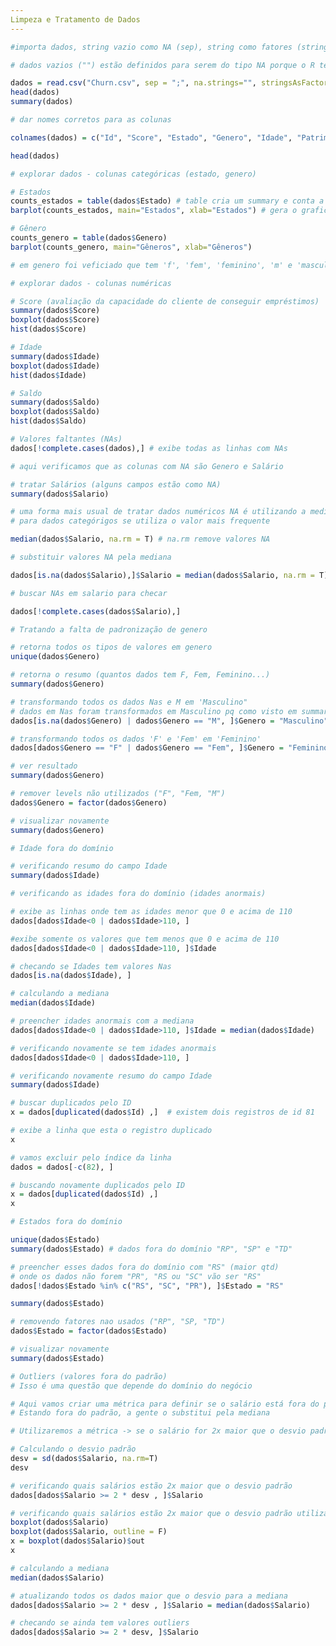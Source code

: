 ```yaml
---
Limpeza e Tratamento de Dados
---
```


```r

#importa dados, string vazio como NA (sep), string como fatores (stringAsFactors)

# dados vazios ("") estão definidos para serem do tipo NA porque o R tem uma série de facilidades para tratar dados NA

dados = read.csv("Churn.csv", sep = ";", na.strings="", stringsAsFactors=T)
head(dados)
summary(dados)

```


```r

# dar nomes corretos para as colunas

colnames(dados) = c("Id", "Score", "Estado", "Genero", "Idade", "Patrimônio", "Saldo", "Produtos", "TemCartCredito", "Ativo", "Salario", "Saiu")

head(dados)

```

```r

# explorar dados - colunas categóricas (estado, genero)

# Estados
counts_estados = table(dados$Estado) # table cria um summary e conta a qtd
barplot(counts_estados, main="Estados", xlab="Estados") # gera o grafico

# Gênero
counts_genero = table(dados$Genero)
barplot(counts_genero, main="Gêneros", xlab="Gêneros")

# em genero foi veficiado que tem 'f', 'fem', 'feminino', 'm' e 'masculino'

```

```r

# explorar dados - colunas numéricas

# Score (avaliação da capacidade do cliente de conseguir empréstimos)
summary(dados$Score)
boxplot(dados$Score)
hist(dados$Score)

```

```r

# Idade
summary(dados$Idade)
boxplot(dados$Idade)
hist(dados$Idade)

```

```r

# Saldo
summary(dados$Saldo)
boxplot(dados$Saldo)
hist(dados$Saldo)

```


```r

# Valores faltantes (NAs)
dados[!complete.cases(dados),] # exibe todas as linhas com NAs

# aqui verificamos que as colunas com NA são Genero e Salário

```


```r

# tratar Salários (alguns campos estão como NA)
summary(dados$Salario)

# uma forma mais usual de tratar dados numéricos NA é utilizando a mediana.
# para dados categórigos se utiliza o valor mais frequente

median(dados$Salario, na.rm = T) # na.rm remove valores NA

# substituir valores NA pela mediana

dados[is.na(dados$Salario),]$Salario = median(dados$Salario, na.rm = T)

# buscar NAs em salario para checar

dados[!complete.cases(dados$Salario),]

```

```r

# Tratando a falta de padronização de genero

# retorna todos os tipos de valores em genero
unique(dados$Genero)

# retorna o resumo (quantos dados tem F, Fem, Feminino...)
summary(dados$Genero)

# transformando todos os dados Nas e M em 'Masculino"
# dados em Nas foram transformados em Masculino pq como visto em summary, existem mais dados em Masculino
dados[is.na(dados$Genero) | dados$Genero == "M", ]$Genero = "Masculino"

# transformando todos os dados 'F' e 'Fem' em 'Feminino'
dados[dados$Genero == "F" | dados$Genero == "Fem", ]$Genero = "Feminino"

# ver resultado
summary(dados$Genero)

# remover levels não utilizados ("F", "Fem, "M")
dados$Genero = factor(dados$Genero)

# visualizar novamente
summary(dados$Genero)

```

```r

# Idade fora do domínio

# verificando resumo do campo Idade
summary(dados$Idade)

# verificando as idades fora do domínio (idades anormais)

# exibe as linhas onde tem as idades menor que 0 e acima de 110
dados[dados$Idade<0 | dados$Idade>110, ]

#exibe somente os valores que tem menos que 0 e acima de 110
dados[dados$Idade<0 | dados$Idade>110, ]$Idade

# checando se Idades tem valores Nas
dados[is.na(dados$Idade), ]

# calculando a mediana
median(dados$Idade)

# preencher idades anormais com a mediana
dados[dados$Idade<0 | dados$Idade>110, ]$Idade = median(dados$Idade)

# verificando novamente se tem idades anormais
dados[dados$Idade<0 | dados$Idade>110, ]

# verificando novamente resumo do campo Idade
summary(dados$Idade)

```

```r

# buscar duplicados pelo ID
x = dados[duplicated(dados$Id) ,]  # existem dois registros de id 81

# exibe a linha que esta o registro duplicado
x 

# vamos excluir pelo índice da linha
dados = dados[-c(82), ]

# buscando novamente duplicados pelo ID
x = dados[duplicated(dados$Id) ,]
x

```

```r

# Estados fora do domínio 

unique(dados$Estado)
summary(dados$Estado) # dados fora do domínio "RP", "SP" e "TD"

# preencher esses dados fora do domínio com "RS" (maior qtd)
# onde os dados não forem "PR", "RS ou "SC" vão ser "RS"
dados[!dados$Estado %in% c("RS", "SC", "PR"), ]$Estado = "RS"

summary(dados$Estado)

# removendo fatores nao usados ("RP", "SP, "TD")
dados$Estado = factor(dados$Estado)

# visualizar novamente
summary(dados$Estado)

```

```r

# Outliers (valores fora do padrão)
# Isso é uma questão que depende do domínio do negócio

# Aqui vamos criar uma métrica para definir se o salário está fora do padrão
# Estando fora do padrão, a gente o substitui pela mediana

# Utilizaremos a métrica -> se o salário for 2x maior que o desvio padrão do próprio salário

# Calculando o desvio padrão
desv = sd(dados$Salario, na.rm=T)
desv

# verificando quais salários estão 2x maior que o desvio padrão
dados[dados$Salario >= 2 * desv , ]$Salario

# verificando quais salários estão 2x maior que o desvio padrão utilizando boxplot (a vantagem é que se tem NAs, ele trata da mesma forma)
boxplot(dados$Salario)
boxplot(dados$Salario, outline = F)
x = boxplot(dados$Salario)$out
x

# calculando a mediana
median(dados$Salario)

# atualizando todos os dados maior que o desvio para a mediana
dados[dados$Salario >= 2 * desv , ]$Salario = median(dados$Salario)

# checando se ainda tem valores outliers
dados[dados$Salario >= 2 * desv, ]$Salario

```

